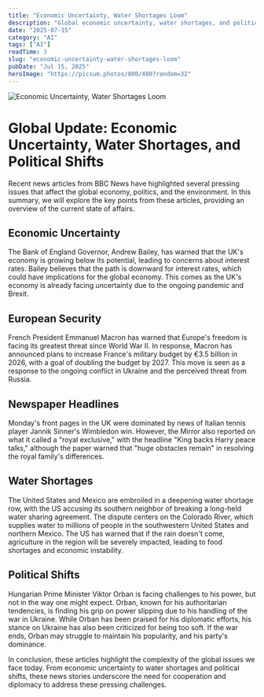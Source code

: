 ```yaml
---
title: "Economic Uncertainty, Water Shortages Loom"
description: "Global economic uncertainty, water shortages, and political shifts create complex challenges."
date: "2025-07-15"
category: "AI"
tags: ["AI"]
readTime: 3
slug: "economic-uncertainty-water-shortages-loom"
pubDate: "Jul 15, 2025"
heroImage: "https://picsum.photos/800/400?random=32"
---
```


![Economic Uncertainty, Water Shortages Loom](https://picsum.photos/800/400?random=32)

**Global Update: Economic Uncertainty, Water Shortages, and Political Shifts**
===========================================================

Recent news articles from BBC News have highlighted several pressing issues that affect the global economy, politics, and the environment. In this summary, we will explore the key points from these articles, providing an overview of the current state of affairs.

**Economic Uncertainty**
------------------------

The Bank of England Governor, Andrew Bailey, has warned that the UK's economy is growing below its potential, leading to concerns about interest rates. Bailey believes that the path is downward for interest rates, which could have implications for the global economy. This comes as the UK's economy is already facing uncertainty due to the ongoing pandemic and Brexit.

**European Security**
---------------------

French President Emmanuel Macron has warned that Europe's freedom is facing its greatest threat since World War II. In response, Macron has announced plans to increase France's military budget by €3.5 billion in 2026, with a goal of doubling the budget by 2027. This move is seen as a response to the ongoing conflict in Ukraine and the perceived threat from Russia.

**Newspaper Headlines**
-------------------------

Monday's front pages in the UK were dominated by news of Italian tennis player Jannik Sinner's Wimbledon win. However, the Mirror also reported on what it called a "royal exclusive," with the headline "King backs Harry peace talks," although the paper warned that "huge obstacles remain" in resolving the royal family's differences.

**Water Shortages**
-----------------

The United States and Mexico are embroiled in a deepening water shortage row, with the US accusing its southern neighbor of breaking a long-held water sharing agreement. The dispute centers on the Colorado River, which supplies water to millions of people in the southwestern United States and northern Mexico. The US has warned that if the rain doesn't come, agriculture in the region will be severely impacted, leading to food shortages and economic instability.

**Political Shifts**
-------------------

Hungarian Prime Minister Viktor Orban is facing challenges to his power, but not in the way one might expect. Orban, known for his authoritarian tendencies, is finding his grip on power slipping due to his handling of the war in Ukraine. While Orban has been praised for his diplomatic efforts, his stance on Ukraine has also been criticized for being too soft. If the war ends, Orban may struggle to maintain his popularity, and his party's dominance.

In conclusion, these articles highlight the complexity of the global issues we face today. From economic uncertainty to water shortages and political shifts, these news stories underscore the need for cooperation and diplomacy to address these pressing challenges.
